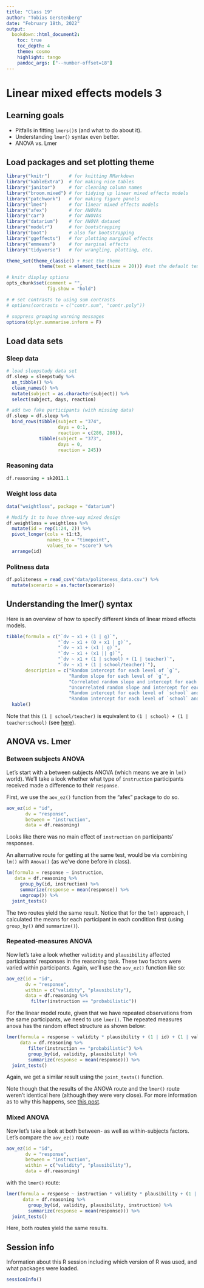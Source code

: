 ```yaml
---
title: "Class 19"
author: "Tobias Gerstenberg"
date: "February 18th, 2022"
output:
  bookdown::html_document2:
    toc: true
    toc_depth: 4
    theme: cosmo
    highlight: tango
    pandoc_args: ["--number-offset=18"]
---
```


# Linear mixed effects models 3

## Learning goals 

- Pitfalls in fitting `lmers()`s (and what to do about it). 
- Understanding `lmer()` syntax even better.
- ANOVA vs. Lmer 

## Load packages and set plotting theme  

```r
library("knitr")       # for knitting RMarkdown 
library("kableExtra")  # for making nice tables
library("janitor")     # for cleaning column names
library("broom.mixed") # for tidying up linear mixed effects models 
library("patchwork")   # for making figure panels
library("lme4")        # for linear mixed effects models
library("afex")        # for ANOVAs
library("car")         # for ANOVAs
library("datarium")    # for ANOVA dataset
library("modelr")      # for bootstrapping
library("boot")        # also for bootstrapping
library("ggeffects")   # for plotting marginal effects
library("emmeans")     # for marginal effects
library("tidyverse")   # for wrangling, plotting, etc. 
```

```r
theme_set(theme_classic() + #set the theme 
            theme(text = element_text(size = 20))) #set the default text size

# knitr display options 
opts_chunk$set(comment = "",
               fig.show = "hold")

# # set contrasts to using sum contrasts
# options(contrasts = c("contr.sum", "contr.poly"))

# suppress grouping warning messages
options(dplyr.summarise.inform = F)
```

## Load data sets 

### Sleep data 

```r
# load sleepstudy data set 
df.sleep = sleepstudy %>% 
  as_tibble() %>% 
  clean_names() %>% 
  mutate(subject = as.character(subject)) %>% 
  select(subject, days, reaction)

# add two fake participants (with missing data)
df.sleep = df.sleep %>% 
  bind_rows(tibble(subject = "374",
                   days = 0:1,
                   reaction = c(286, 288)),
            tibble(subject = "373",
                   days = 0,
                   reaction = 245))
```

### Reasoning data 

```r
df.reasoning = sk2011.1
```

### Weight loss data 

```r
data("weightloss", package = "datarium")

# Modify it to have three-way mixed design
df.weightloss = weightloss %>%
  mutate(id = rep(1:24, 2)) %>% 
  pivot_longer(cols = t1:t3,
               names_to = "timepoint",
               values_to = "score") %>% 
  arrange(id)
```

### Politness data 

```r
df.politeness = read_csv("data/politeness_data.csv") %>% 
  mutate(scenario = as.factor(scenario))
```

## Understanding the lmer() syntax 

Here is an overview of how to specify different kinds of linear mixed effects models.

```r
tibble(formula = c("`dv ~ x1 + (1 | g)`",
                   "`dv ~ x1 + (0 + x1 | g)`",
                   "`dv ~ x1 + (x1 | g)`",
                   "`dv ~ x1 + (x1 || g)`",
                   "`dv ~ x1 + (1 | school) + (1 | teacher)`",
                   "`dv ~ x1 + (1 | school/teacher)`"),
       description = c("Random intercept for each level of `g`",
                       "Random slope for each level of `g`",
                       "Correlated random slope and intercept for each level of `g`",
                       "Uncorrelated random slope and intercept for each level of `g`",
                       "Random intercept for each level of `school` and for each level of `teacher` (crossed)",
                       "Random intercept for each level of `school` and for each level of `teacher` in `school` (nested)")) %>% 
  kable()
```

Note that this `(1 | school/teacher)` is equivalent to `(1 | school) + (1 | teacher:school)` (see [here](https://stats.stackexchange.com/questions/228800/crossed-vs-nested-random-effects-how-do-they-differ-and-how-are-they-specified)). 

## ANOVA vs. Lmer 

### Between subjects ANOVA 

Let's start with a between subjects ANOVA (which means we are in `lm()` world). We'll take a look whether what type of `instruction` participants received made a difference to their `response`. 

First, we use the `aov_ez()` function from the "afex" package to do so. 

```r
aov_ez(id = "id",
       dv = "response",
       between = "instruction",
       data = df.reasoning)
```

Looks like there was no main effect of `instruction` on participants' responses. 

An alternative route for getting at the same test, would be via combining `lm()` with `Anova()` (as we've done before in class). 

```r
lm(formula = response ~ instruction,
   data = df.reasoning %>% 
     group_by(id, instruction) %>% 
     summarize(response = mean(response)) %>% 
     ungroup()) %>% 
  joint_tests()
```

The two routes yield the same result. Notice that for the `lm()` approach, I calculated the means for each participant in each condition first (using `group_by()` and `summarize()`). 

### Repeated-measures ANOVA 

Now let's take a look whether `validity` and `plausibility` affected participants' responses in the reasoning task. These two factors were varied within participants. Again, we'll use the `aov_ez()` function like so: 

```r
aov_ez(id = "id",
       dv = "response",
       within = c("validity", "plausibility"),
       data = df.reasoning %>% 
         filter(instruction == "probabilistic"))
```

For the linear model route, given that we have repeated observations from the same participants, we need to use `lmer()`. The repeated measures anova has the random effect structure as shown below: 

```r
lmer(formula = response ~ validity * plausibility + (1 | id) + (1 | validity:id) + (1 | plausibility:id),
     data = df.reasoning %>% 
        filter(instruction == "probabilistic") %>%
        group_by(id, validity, plausibility) %>%
        summarize(response = mean(response))) %>% 
  joint_tests()
```

Again, we get a similar result using the `joint_tests()` function. 

Note though that the results of the ANOVA route and the `lmer()` route weren't identical here (although they were very close). For more information as to why this happens, see [this post](https://stats.stackexchange.com/questions/117660/what-is-the-lme4lmer-equivalent-of-a-three-way-repeated-measures-anova).

### Mixed ANOVA 

Now let's take a look at both between- as well as within-subjects factors. Let's compare the `aov_ez()` route

```r
aov_ez(id = "id",
       dv = "response",
       between = "instruction",
       within = c("validity", "plausibility"),
       data = df.reasoning)
```

with the `lmer()` route: 

```r
lmer(formula = response ~ instruction * validity * plausibility + (1 | id) + (1 | validity:id) + (1 | plausibility:id),
      data = df.reasoning %>%
        group_by(id, validity, plausibility, instruction) %>%
        summarize(response = mean(response))) %>% 
  joint_tests()
```

Here, both routes yield the same results. 

## Session info 

Information about this R session including which version of R was used, and what packages were loaded. 

```r
sessionInfo()
```
